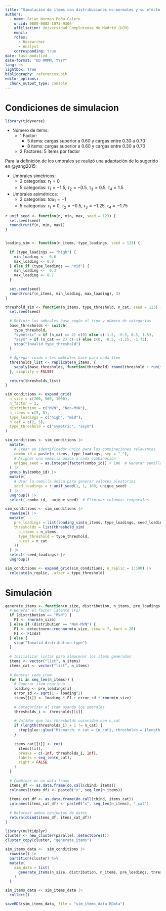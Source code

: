 ```yaml
---
title: "Simulación de ítems con distribuciones no-normales y su efecto en el análisis factorial exploratorio mediante correlaciones teracóricas/policóricas"
authors:
  - name: Brian Norman Peña-Calero
    orcid: 0000-0002-1073-9306
    affiliation: Universidad Complutense de Madrid (UCM)
    email: 
    roles: 
      - Researcher
      - Analyst
    corresponding: true
date: last-modified
date-format: "DD MMMM, YYYY"
lang: es
lightbox: true
bibliography: references.bib
editor_options: 
  chunk_output_type: console
---
```


# Condiciones de simulacion

```r
library(tidyverse)
```

- Número de ítems: 
  + 1 Factor: 
    * 5 ítems: cargas superior a 0.60 y cargas entre 0.30 a 0.70
    * 8 ítems: cargas superior a 0.60 y cargas entre 0.30 a 0.70
  + 2 Factores: 5 ítems por factor
  
  
Para la definición de los umbrales se realizó una adaptación de lo sugerido en @yang2015:

- Umbrales simétricos:
  + 2 categorías: $\tau_1 = 0$
  + 5 categorías: $\tau_1 = -1.5$, $\tau_2 = -0.5$, $\tau_3 = 0.5$, $\tau_4 = 1.5$
- Umbrales asimétricos:
  + 2 categorías: $tau_1 = -1$
  + 5 categorías: $\tau_1 = 0$, $\tau_2 = -0.5$, $\tau_3 = -1.25$, $\tau_4 = -1.75$


```r
r_unif_seed <- function(n, min, max, seed = 123) {
  set.seed(seed)
  round(runif(n, min, max))
}


loading_sim <- function(n_items, type_loadings, seed = 123) {
  
  if (type_loadings == "high") {
    min_loading <-  0.6
    max_loading <- 0.9
  } else if (type_loadings == "mid") {
    min_loading <-  0.3
    max_loading <- 0.7
  }
  
  set.seed(seed)
  round(runif(n_items, min_loading, max_loading), 3)
}

threshold_sim <- function(n_items, type_threshold, n_cat, seed = 123) {
  set.seed(seed)
  
  # Definir los umbrales base según el tipo y número de categorías
  base_thresholds <- switch(
    type_threshold,
    "symetric" = if (n_cat == 2) c(0) else c(-1.5, -0.5, 0.5, 1.5),
    "asym" = if (n_cat == 2) c(-1) else c(0, -0.5, -1.25, -1.75),
    stop("Invalid type_threshold")
  )
  
  # Agregar ruido a los umbrales base para cada ítem
  thresholds_list <- replicate(n_items, {
    sapply(base_thresholds, function(threshold) round(threshold + runif(1, -0.05, 0.05), 3))
  }, simplify = FALSE)
  
  return(thresholds_list)
}
```


```r
sim_conditions <- expand_grid(
  n_size = c(200, 500, 1000),
  n_factor = 1,
  distribution = c("MVN", "Non-MVN"),
  n_items = c(5, 8),
  type_loadings = c("high", "mid"),
  n_cat = c(2, 5),
  type_threshold = c("symetric", "asym")
)

sim_conditions <- sim_conditions |> 
  mutate(
    # Crear un identificador único para las combinaciones relevantes
    combo_id = paste(n_items, type_loadings, sep = "_"),
    # Asignar una semilla única a cada combinación
    unique_seed = as.integer(factor(combo_id)) + 100  # Generar semillas únicas replicables
  ) |> 
  group_by(combo_id) |> 
  mutate(
    # Usar la semilla única para generar valores aleatorios
    seed_loadings = r_unif_seed(1, 1, 100, unique_seed)
  ) |> 
  ungroup() |> 
  select(-combo_id, -unique_seed)  # Eliminar columnas temporales

sim_conditions <- sim_conditions |> 
  rowwise() |> 
  mutate(
    pre_loadings = list(loading_sim(n_items, type_loadings, seed_loadings)),
    thresholds = list(threshold_sim(
      n_items = n_items, 
      type_threshold = type_threshold, 
      n_cat = n_cat
    ))
  ) |> 
  select(-seed_loadings) |> 
  ungroup()

sim_conditions <- expand_grid(sim_conditions, n_replic = 1:500) |> 
  relocate(n_replic, .after = type_threshold) 
```


# Simulación

```r
generate_items <- function(n_size, distribution, n_items, pre_loadings, thresholds, n_cat) {
  # Generar el factor latente (F1)
  if (distribution == "MVN") {
    F1 <- rnorm(n_size)
  } else if (distribution == "Non-MVN") {
    F1 <- detectnorm::rnonnorm(n_size, skew = 7, kurt = 20)
    F1 <- F1$dat
  } else {
    stop("Invalid distribution type")
  }
  
  # Inicializar listas para almacenar los ítems generados
  items <- vector("list", n_items)
  items_cat <- vector("list", n_items)
  
  # Generar cada ítem
  for (i in seq_len(n_items)) {
    # Generar ítem continuo
    loading <- pre_loadings[i]
    error_sd <- sqrt(1 - loading^2)
    items[[i]] <- loading * F1 + error_sd * rnorm(n_size)
    
    # Categorizar el ítem usando los umbrales
    thresholds_i <- thresholds[[i]]
    
    # Validar que los thresholds coincidan con n_cat
    if (length(thresholds_i) + 1 != n_cat) {
      stop(glue::glue("Mismatch: n_cat = {n_cat}, thresholds = {length(thresholds_i)}"))
    }
    
    items_cat[[i]] <- cut(
      items[[i]], 
      breaks = c(-Inf, thresholds_i, Inf), 
      labels = seq_len(n_cat),
      right = FALSE
    )
  }
  
  # Combinar en un data frame
  items_df <- as.data.frame(do.call(cbind, items))
  colnames(items_df) <- paste0("x", seq_len(n_items))
  
  items_cat_df <- as.data.frame(do.call(cbind, items_cat))
  colnames(items_cat_df) <- paste0("x", seq_len(n_items), "_cat")
  
  # Retornar ambos conjuntos de datos
  return(cbind(items_df, items_cat_df))
}
```

```r
library(multidplyr)
cluster <- new_cluster(parallel::detectCores())
cluster_copy(cluster, "generate_items")
```

```r
sim_items_data <-  sim_conditions |> 
  rowwise() |> 
  partition(cluster) %>%
  mutate(
    sim_data = list(
      generate_items(n_size, distribution, n_items, pre_loadings, thresholds, n_cat)
    )
  )

sim_items_data <- sim_items_data |> 
  collect()
```

```r
saveRDS(sim_items_data, file = "sim_items_data.RData")
```


